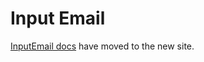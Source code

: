 
<Meta title="Components/Forms and Inputs/InputEmail" />

# Input Email

[InputEmail docs](https://atlantis.getjobber.com/components/InputEmail) have moved to the new site.
